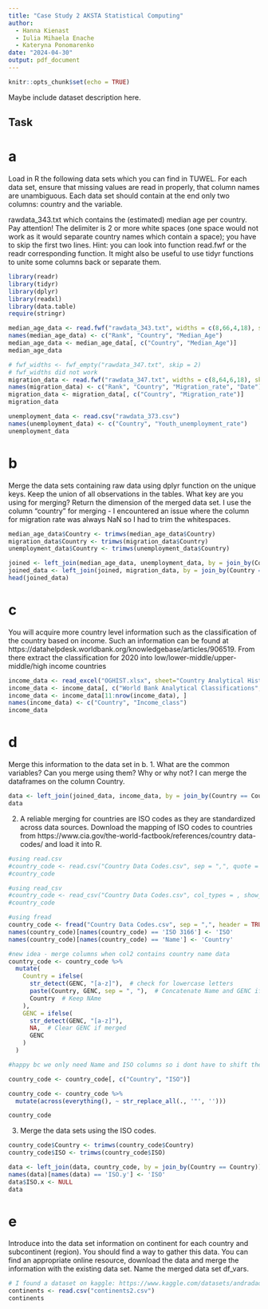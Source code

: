 ```yaml
---
title: "Case Study 2 AKSTA Statistical Computing"
author:
  - Hanna Kienast
  - Iulia Mihaela Enache
  - Kateryna Ponomarenko
date: "2024-04-30"
output: pdf_document
---
```


```r
knitr::opts_chunk$set(echo = TRUE)
```

Maybe include dataset description here.

## Task

# a
Load in R the following data sets which you can find in TUWEL. For each data set, ensure that missing
values are read in properly, that column names are unambiguous. Each data set should contain at the end
only two columns: country and the variable.

rawdata_343.txt which contains the (estimated) median age per country. Pay attention! The delimiter
 is 2 or more white spaces (one space would not work as it would separate country names which contain
 a space); you have to skip the first two lines. Hint: you can look into function read.fwf or the readr
 corresponding function. It might also be useful to use tidyr functions to unite some columns back or
 separate them.
```r
library(readr)
library(tidyr)
library(dplyr)
library(readxl)
library(data.table)
require(stringr)
```  
 
```r
median_age_data <- read.fwf("rawdata_343.txt", widths = c(8,66,4,18), skip=2) 
names(median_age_data) <- c("Rank", "Country", "Median_Age")
median_age_data <- median_age_data[, c("Country", "Median_Age")]
median_age_data
```

```r
# fwf_widths <- fwf_empty("rawdata_347.txt", skip = 2)
# fwf_widths did not work
migration_data <- read.fwf("rawdata_347.txt", widths = c(8,64,6,18), skip=2)
names(migration_data) <- c("Rank", "Country", "Migration_rate", "Date")
migration_data <- migration_data[, c("Country", "Migration_rate")]
migration_data
```

```r
unemployment_data <- read.csv("rawdata_373.csv")
names(unemployment_data) <- c("Country", "Youth_unemployment_rate")
unemployment_data
```
# b
Merge the data sets containing raw data using dplyr function on the unique keys. Keep the union of all
observations in the tables. What key are you using for merging? Return the dimension of the merged data
set.
I use the column "country" for merging - I encountered an issue where the column for migration rate was always NaN so I had to trim the whitespaces.
 
```r
median_age_data$Country <- trimws(median_age_data$Country)
migration_data$Country <- trimws(migration_data$Country)
unemployment_data$Country <- trimws(unemployment_data$Country)

joined <- left_join(median_age_data, unemployment_data, by = join_by(Country))
joined_data <- left_join(joined, migration_data, by = join_by(Country == Country))
head(joined_data)
```
# c

You will acquire more country level information such as the classification of the country based on income.
Such an information can be found at https://datahelpdesk.worldbank.org/knowledgebase/articles/906519.
From there extract the classification for 2020 into low/lower-middle/upper-middle/high income countries
 
```r
income_data <- read_excel("OGHIST.xlsx", sheet="Country Analytical History", col_names = TRUE)
income_data <- income_data[, c("World Bank Analytical Classifications", "...36")]
income_data <- income_data[11:nrow(income_data), ] 
names(income_data) <- c("Country", "Income_class")
income_data
```
# d
Merge this information to the data set in b.
 1. What are the common variables? Can you merge using them? Why or why not?
 I can merge the dataframes on the column Country.
```r
data <- left_join(joined_data, income_data, by = join_by(Country == Country))
data
```
 
 2. A reliable merging for countries are ISO codes as they are standardized across data sources. Download the
 mapping of ISO codes to countries from https://www.cia.gov/the-world-factbook/references/country
data-codes/ and load it into R.

```r
#using read.csv
#country_code <- read.csv("Country Data Codes.csv", sep = ",", quote = "", stringsAsFactors = FALSE, header = TRUE, fill=TRUE)
#country_code

#using read_csv
#country_code <- read_csv("Country Data Codes.csv", col_types = , show_col_types = FALSE,   trim_ws = TRUE)
#country_code

#using fread
country_code <- fread("Country Data Codes.csv", sep = ",", header = TRUE, fill=TRUE, stringsAsFactors = FALSE, quote = "")
names(country_code)[names(country_code) == 'ISO 3166'] <- 'ISO'
names(country_code)[names(country_code) == 'Name'] <- 'Country'

#new idea - merge columns when col2 contains country name data
country_code <- country_code %>%
  mutate(
    Country = ifelse(
      str_detect(GENC, "[a-z]"),  # check for lowercase letters
      paste(Country, GENC, sep = ", "),  # Concatenate Name and GENC if condition is true
      Country  # Keep NAme
    ),
    GENC = ifelse(
      str_detect(GENC, "[a-z]"),
      NA,  # Clear GENC if merged
      GENC
    )
  )

#happy bc we only need Name and ISO columns so i dont have to shift the others

country_code <- country_code[, c("Country", "ISO")]

country_code <- country_code %>%
  mutate(across(everything(), ~ str_replace_all(., '"', '')))

country_code
```

 3. Merge the data sets using the ISO codes.
```r
country_code$Country <- trimws(country_code$Country)
country_code$ISO <- trimws(country_code$ISO)

data <- left_join(data, country_code, by = join_by(Country == Country))
names(data)[names(data) == 'ISO.y'] <- 'ISO'
data$ISO.x <- NULL
data
```
# e
Introduce into the data set information on continent for each country and subcontinent (region). You should
find a way to gather this data. You can find an appropriate online resource, download the data and merge
the information with the existing data set. Name the merged data set df_vars.
```r
# I found a dataset on kaggle: https://www.kaggle.com/datasets/andradaolteanu/country-mapping-iso-continent-region?resource=download
continents <- read.csv("continents2.csv")
continents
```

```r

```

